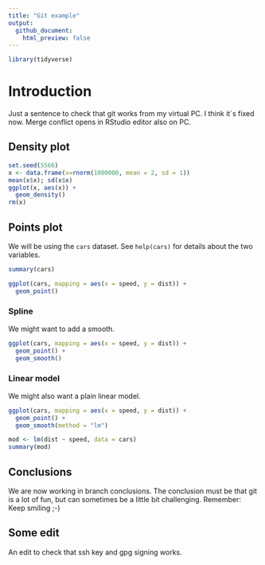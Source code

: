 ```yaml
---
title: "Git example"
output: 
  github_document:
    html_preview: false
---
```


```r
library(tidyverse)
```


# Introduction

Just a sentence to check that git works from my virtual PC.
I think it`s fixed now. Merge conflict opens in RStudio editor also on PC.

## Density plot

```r
set.seed(5566)
x <- data.frame(x=rnorm(1000000, mean = 2, sd = 1))
mean(x$x); sd(x$x)
ggplot(x, aes(x)) +
  geom_density()
rm(x)
```

## Points plot

We will be using the `cars` dataset. See `help(cars)` for details about the two variables.

```r
summary(cars)
```

```r
ggplot(cars, mapping = aes(x = speed, y = dist)) +
  geom_point()
```

### Spline

We might want to add a smooth.

```r
ggplot(cars, mapping = aes(x = speed, y = dist)) +
  geom_point() +
  geom_smooth()
```

### Linear model

We might also want a plain linear model.

```r
ggplot(cars, mapping = aes(x = speed, y = dist)) +
  geom_point() +
  geom_smooth(method = "lm")
```

```r
mod <- lm(dist ~ speed, data = cars)
summary(mod)
```

## Conclusions

We are now working in branch conclusions. The conclusion must be that git is a lot of fun, but can sometimes be a little bit challenging. Remember: Keep smiling ;-)

## Some edit

An edit to check that ssh key and gpg signing works.
